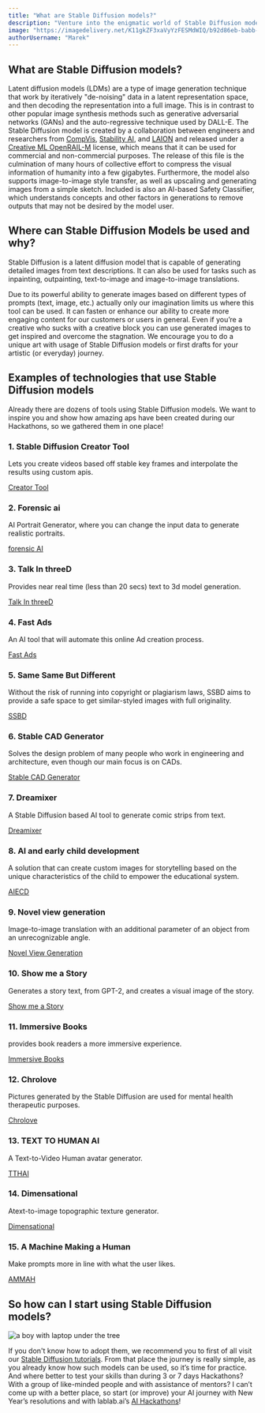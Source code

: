 ```yaml
---
title: "What are Stable Diffusion models?"
description: "Venture into the enigmatic world of Stable Diffusion models, uncovering their intricacies, versatile applications, and the compelling reasons to adopt them in your projects!"
image: "https://imagedelivery.net/K11gkZF3xaVyYzFESMdWIQ/b92d86eb-babb-4f4a-4932-8ca4929b4a00/full"
authorUsername: "Marek"
---
```


## What are Stable Diffusion models?

Latent diffusion models (LDMs) are a type of image generation technique that work by iteratively "de-noising" data in a latent representation space, and then decoding the representation into a full image. This is in contrast to other popular image synthesis methods such as generative adversarial networks (GANs) and the auto-regressive technique used by DALL-E. The Stable Diffusion model is created by a collaboration between engineers and researchers from [CompVis](https://huggingface.co/CompVis), [Stability AI](https://stability.ai/), and [LAION](https://laion.ai/) and released under a [Creative ML OpenRAIL-M](https://huggingface.co/spaces/CompVis/stable-diffusion-license) license, which means that it can be used for commercial and non-commercial purposes. The release of this file is the culmination of many hours of collective effort to compress the visual information of humanity into a few gigabytes. Furthermore, the model also supports image-to-image style transfer, as well as upscaling and generating images from a simple sketch. Included is also an AI-based Safety Classifier, which understands concepts and other factors in generations to remove outputs that may not be desired by the model user.

## Where can Stable Diffusion Models be used and why?

Stable Diffusion is a latent diffusion model that is capable of generating detailed images from text descriptions. It can also be used for tasks such as inpainting, outpainting, text-to-image and image-to-image translations.

Due to its powerful ability to generate images based on different types of prompts (text, image, etc.) actually only our imagination limits us where this tool can be used. It can fasten or enhance our ability to create more engaging content for our customers or users in general. Even if you’re a creative who sucks with a creative block you can use generated images to get inspired and overcome the stagnation. We encourage you to do a unique art with usage of Stable Diffusion models or first drafts for your artistic (or everyday) journey.

## Examples of technologies that use Stable Diffusion models

Already there are dozens of tools using Stable Diffusion models. We want to inspire you and show how amazing aps have been created during our Hackathons, so we gathered them in one place!

### 1. Stable Diffusion Creator Tool
Lets you create videos based off stable key frames and interpolate the results using custom apis.

[Creator Tool](https://lablab.ai/event/stable-diffusion-hackathon/Fast%20Path/Stable%20Diffusion%20Creator%20Tool)
### 2. Forensic ai
AI Portrait Generator, where you can change the input data to generate realistic portraits.

[forensic AI](https://lablab.ai/event/stable-diffusion-hackathon/SD4FUN/forensic%20ai)
### 3. Talk In threeD
Provides near real time (less than 20 secs) text to 3d model generation.

[Talk In threeD](https://lablab.ai/event/stable-diffusion-hackathon/Metaverse-Streamer/Talk%20In%20threeD%20)
### 4. Fast Ads
An AI tool that will automate this online Ad creation process.

[Fast Ads](https://lablab.ai/event/stable-diffusion-hackathon/Advert-AI/Fast%20Ads)
### 5. Same Same But Different
Without the risk of running into copyright or plagiarism laws, SSBD aims to provide a safe space to get similar-styled images with full originality.

[SSBD](https://lablab.ai/event/stable-diffusion-hackathon/DDC/Same%20Same%20But%20Different)
### 6. Stable CAD Generator
Solves the design problem of many people who work in engineering and architecture, even though our main focus is on CADs.

[Stable CAD Generator](https://lablab.ai/event/stable-diffusion-hackathon/Chuck%20Norris/Stable%20CAD%20Generator)

### 7. Dreamixer
A Stable Diffusion based AI tool to generate comic strips from text.

[Dreamixer](https://lablab.ai/event/stable-diffusion-hackathon/Morpheus/Dreamixer)
### 8. AI and early child development
A solution that can create custom images for storytelling based on the unique characteristics of the child to empower the educational system.

[AIECD](https://lablab.ai/event/stable-diffusion-hackathon/Xena/AI%20and%20early%20child%20development)
### 9. Novel view generation
Image-to-image translation with an additional parameter of an object from an unrecognizable angle.

[Novel View Generation](https://lablab.ai/event/stable-diffusion-hackathon/Aqua%20learning/Novel%20view%20generation)
### 10. Show me a Story
Generates a story text, from GPT-2, and creates a visual image of the story.

[Show me a Story](https://lablab.ai/event/stable-diffusion-hackathon/AI4Lokal/Show%20me%20a%20Story)
### 11. Immersive Books
provides book readers a more immersive experience.

[Immersive Books](https://lablab.ai/event/stable-diffusion-hackathon/The%20Prompt%20Engineers/Immersive%20Books)
### 12. Chrolove
Pictures generated by the Stable Diffusion are used for mental health therapeutic purposes.

[Chrolove](https://lablab.ai/event/stable-diffusion-hackathon/Accelerate%20Mental%20Health%20Engineering/Chrolove)

### 13. TEXT TO HUMAN AI
A Text-to-Video Human avatar generator.

[TTHAI](https://lablab.ai/event/stable-diffusion-hackathon/VISIO/TEXT%20TO%20HUMAN%20AI)
### 14. Dimensational
Atext-to-image topographic texture generator.

[Dimensational](https://lablab.ai/event/stable-diffusion-hackathon/Dimensational/Dimensational)
### 15. A Machine Making a Human
Make prompts more in line with what the user likes.

[AMMAH](https://lablab.ai/event/stable-diffusion-hackathon/Team%20Get%20It%20Done/A%20machine%20making%20a%20human)

## So how can I start using Stable Diffusion models?

<Img src="https://imagedelivery.net/K11gkZF3xaVyYzFESMdWIQ/f51e5c22-d375-4941-632a-dfa5942b3f00/full" alt="a boy with laptop under the tree" />

If you don't know how to adopt them, we recommend you to first of all visit our [Stable Diffusion tutorials](https://lablab.ai/tech/stable-diffusion). From that place the journey is really simple, as you already know how such models can be used, so it’s time for practice. And where better to test your skills than during 3 or 7 days Hackathons? With a group of like-minded people and with assistance of mentors? I can’t come up with a better place, so start (or improve) your AI journey with New Year’s resolutions and with lablab.ai’s [AI Hackathons](https://lablab.ai/event)!
